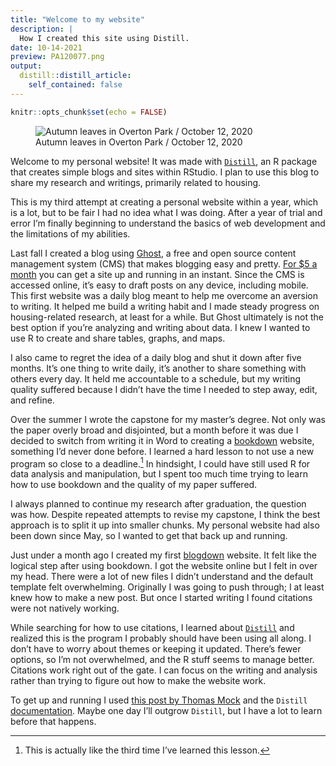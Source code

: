 ```yaml
---
title: "Welcome to my website"
description: |
  How I created this site using Distill.
date: 10-14-2021
preview: PA120077.png
output:
  distill::distill_article:
    self_contained: false
---
```


```r
knitr::opts_chunk$set(echo = FALSE)

```

![Autumn leaves in Overton Park / October 12, 2020](PA120077.png)

Welcome to my personal website! It was made with [`Distill`](https://rstudio.github.io/distill/), an R package that creates simple blogs and sites within RStudio. I plan to use this blog to share my research and writings, primarily related to housing.

This is my third attempt at creating a personal website within a year, which is a lot, but to be fair I had no idea what I was doing. After a year of trial and error I'm finally beginning to understand the basics of web development and the limitations of my abilities.

Last fall I created a blog using [Ghost](https://ghost.org/), a free and open source content management system (CMS) that makes blogging easy and pretty. [For \$5 a month](https://ghost.org/docs/install/digitalocean/) you can get a site up and running in an instant. Since the CMS is accessed online, it's easy to draft posts on any device, including mobile. This first website was a daily blog meant to help me overcome an aversion to writing. It helped me build a writing habit and I made steady progress on housing-related research, at least for a while. But Ghost ultimately is not the best option if you're analyzing and writing about data. I knew I wanted to use R to create and share tables, graphs, and maps.

<aside>

I also came to regret the idea of a daily blog and shut it down after five months. It's one thing to write daily, it's another to share something with others every day. It held me accountable to a schedule, but my writing quality suffered because I didn't have the time I needed to step away, edit, and refine.

</aside>

Over the summer I wrote the capstone for my master's degree. Not only was the paper overly broad and disjointed, but a month before it was due I decided to switch from writing it in Word to creating a [bookdown](https://bookdown.org/yihui/bookdown/) website, something I'd never done before. I learned a hard lesson to not use a new program so close to a deadline.[^1] In hindsight, I could have still used R for data analysis and manipulation, but I spent too much time trying to learn how to use bookdown and the quality of my paper suffered.

[^1]: This is actually like the third time I've learned this lesson.

I always planned to continue my research after graduation, the question was how. Despite repeated attempts to revise my capstone, I think the best approach is to split it up into smaller chunks. My personal website had also been down since May, so I wanted to get that back up and running.

Just under a month ago I created my first [blogdown](https://bookdown.org/yihui/blogdown/) website. It felt like the logical step after using bookdown. I got the website online but I felt in over my head. There were a lot of new files I didn't understand and the default template felt overwhelming. Originally I was going to push through; I at least knew how to make a new post. But once I started writing I found citations were not natively working.

While searching for how to use citations, I learned about [`Distill`](https://rstudio.github.io/distill/) and realized this is the program I probably should have been using all along. I don't have to worry about themes or keeping it updated. There's fewer options, so I'm not overwhelmed, and the R stuff seems to manage better. Citations work right out of the gate. I can focus on the writing and analysis rather than trying to figure out how to make the website work.

To get up and running I used [this post by Thomas Mock](https://themockup.blog/posts/2020-08-01-building-a-blog-with-distill/#step-7-add-to-git) and the `Distill` [documentation](https://rstudio.github.io/distill/blog.html). Maybe one day I'll outgrow `Distill`, but I have a lot to learn before that happens.
